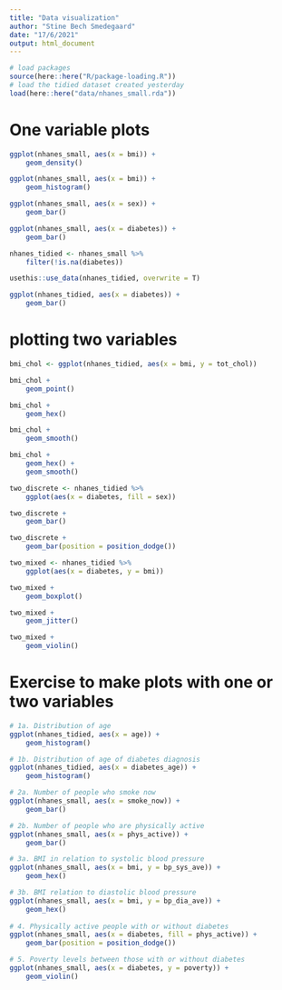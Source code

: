 ```yaml
---
title: "Data visualization"
author: "Stine Bech Smedegaard"
date: "17/6/2021"
output: html_document
---
```


```r
# load packages 
source(here::here("R/package-loading.R"))
# load the tidied dataset created yesterday
load(here::here("data/nhanes_small.rda"))
```

# One variable plots

```r
ggplot(nhanes_small, aes(x = bmi)) + 
    geom_density()

ggplot(nhanes_small, aes(x = bmi)) + 
    geom_histogram()
```

```r
ggplot(nhanes_small, aes(x = sex)) + 
    geom_bar()

ggplot(nhanes_small, aes(x = diabetes)) + 
    geom_bar()
```

```r
nhanes_tidied <- nhanes_small %>% 
    filter(!is.na(diabetes))

usethis::use_data(nhanes_tidied, overwrite = T)

ggplot(nhanes_tidied, aes(x = diabetes)) + 
    geom_bar()
```

# plotting two variables 

```r
bmi_chol <- ggplot(nhanes_tidied, aes(x = bmi, y = tot_chol))

bmi_chol + 
    geom_point()

bmi_chol + 
    geom_hex()

bmi_chol + 
    geom_smooth()

bmi_chol + 
    geom_hex() + 
    geom_smooth()
```

```r
two_discrete <- nhanes_tidied %>% 
    ggplot(aes(x = diabetes, fill = sex))

two_discrete + 
    geom_bar()

two_discrete + 
    geom_bar(position = position_dodge())
```

```r
two_mixed <- nhanes_tidied %>% 
    ggplot(aes(x = diabetes, y = bmi))

two_mixed + 
    geom_boxplot()

two_mixed + 
    geom_jitter()

two_mixed + 
    geom_violin()
```

# Exercise to make plots with one or two variables

```r
# 1a. Distribution of age
ggplot(nhanes_tidied, aes(x = age)) +
    geom_histogram()

# 1b. Distribution of age of diabetes diagnosis
ggplot(nhanes_tidied, aes(x = diabetes_age)) +
    geom_histogram()

# 2a. Number of people who smoke now
ggplot(nhanes_small, aes(x = smoke_now)) +
    geom_bar()

# 2b. Number of people who are physically active
ggplot(nhanes_small, aes(x = phys_active)) +
    geom_bar()

# 3a. BMI in relation to systolic blood pressure
ggplot(nhanes_small, aes(x = bmi, y = bp_sys_ave)) +
    geom_hex()

# 3b. BMI relation to diastolic blood pressure
ggplot(nhanes_small, aes(x = bmi, y = bp_dia_ave)) +
    geom_hex()
    
# 4. Physically active people with or without diabetes
ggplot(nhanes_small, aes(x = diabetes, fill = phys_active)) +
    geom_bar(position = position_dodge())

# 5. Poverty levels between those with or without diabetes
ggplot(nhanes_small, aes(x = diabetes, y = poverty)) +
    geom_violin()
```

